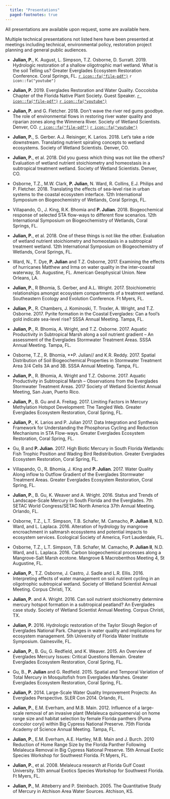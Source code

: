```yaml
---
  title: "Presentations"
  paged-footnotes: true
---
```


All presentations are available upon request, some are available here. 

Multiple technical presentations not listed here have been presented at meetings including technical, environmental policy, restoration project planning and general public audiences.

- **Julian, P.**, K. August, L. Simpson, T.Z. Osborne, D. Surratt. 2019. Hydrologic restoration of a shallow oligotrophic marl wetland. What is the soil Telling us? Greater Everglades Ecosystem Restoration Conference. Coral Springs, FL. [`r icon::fa("file-pdf")`](https://SwampThingPaul.github.io/files/pres/20190424_Julianetal_UTS.pdf){target="_blank"} `r icon::fa("youtube")`

- **Julian, P.** 2019. Everglades Restoration and Water Quality. Coccoloba Chapter of the Florida Native Plant Society. Guest Speaker.  [`r icon::fa("file-pdf")`](https://SwampThingPaul.github.io/files/pres/20190321_Everglades.pdf){target="_blank"} [`r icon::fa("youtube")`](https://youtu.be/4YLTccWeVjE){target="_blank"} 

- **Julian, P.** and G. Fletcher. 2018. Don't wave the river red gums goodbye. The role of environmental flows in restoring river water quality and riparian zones along the Wimmera River. Society of Wetland Scientists. Denver, CO. [`r icon::fa("file-pdf")`](https://SwampThingPaul.github.io/files/pres/Julian_Fletcher_Wimmera_EFlows_postSWS.pdf){target="_blank"} [`r icon::fa("youtube")`](https://youtu.be/k5w1YYx5r7o){target="_blank"}
  
- **Julian, P.**, S. Gerber. A.J. Reisinger, K. Larios. 2018. Let’s take a ride downstream. Translating nutrient spiraling concepts to wetland ecosystems. Society of Wetland Scientists. Denver, CO.

- **Julian, P.**, et al. 2018. Did you guess which thing was not like the others? Evaluation of wetland nutrient stoichiometry and homeostasis in a subtropical treatment wetland. Society of Wetland Scientists. Denver, CO.

- Osborne, T.Z., M.W. Clark, **P. Julian**, N. Ward, R. Collins, E.J. Philips and P. Fletcher. 2018. Translating the effects of sea-level rise in urban systems to the coastal ecosystem interface.  12th International Symposium on Biogeochemistry of Wetlands, Coral Springs, FL.

- Villapando, O., J. King, R.K. Bhomia and **P. Julian**. 2018. Biogeochemical response of selected STA flow-ways to different flow scenarios. 12th International Symposium on Biogeochemistry of Wetlands, Coral Springs, FL.

- **Julian, P.**, et al. 2018. One of these things is not like the other. Evaluation of wetland nutrient stoichiometry and homeostasis in a subtropical treatment wetland. 12th International Symposium on Biogeochemistry of Wetlands, Coral Springs, FL.

-	Ward, N., T. Dye, **P. Julian** and T.Z. Osborne, 2017. Examining the effects of hurricanes Matthew and Irma on water quality in the inter-coastal waterway, St. Augustine, FL. American Geophysical Union. New Orleans, LA. 

- **Julian, P.**, R Bhomia, S. Gerber, and A.L. Wright. 2017. Stoichiometric relationships amongst ecosystem compartments of a treatment wetland. Southeastern Ecology and Evolution Conference. Ft Myers, FL. 

- **Julian, P.**, R. Chambers, J. Kominoski, T. Troxler, A. Wright, and T.Z. Osborne. 2017. Pyrite formation in the Coastal Everglades:  Can a fool’s gold indicate sea-level rise? SSSA Annual Meeting. Tampa, FL. 

- **Julian, P.**, R. Bhomia, A. Wright, and T.Z. Osborne. 2017. Aquatic Productivity in Subtropical Marsh along a soil nutrient gradient – An assessment of the Everglades Stormwater Treatment Areas. SSSA Annual Meeting. Tampa, FL.

-	Osborne, T.Z., R. Bhomia, **P. Julian// and K.R. Reddy. 2017. Spatial Distribution of Soil Biogeochemical Properties in Stormwater Treatment Area 3/4 Cells 3A and 3B. SSSA Annual Meeting. Tampa, FL.

- **Julian, P.**, R. Bhomia, A. Wright and T.Z. Osborne. 2017. Aquatic Productivity in Subtropical Marsh – Observations from the Everglades Stormwater Treatment Areas. 2017 Society of Wetland Scientist Annual Meeting, San Juan, Puerto Rico.

- **Julian, P.**, B. Gu and A. Freitag. 2017. Limiting Factors in Mercury Methylation Hotspot Development: The Tangled Web. Greater Everglades Ecosystem Restoration, Coral Spring, FL.

- **Julian, P.**, K. Larios and P. Julian 2017. Data Integration and Synthesis Framework for Understanding the Phosphorus Cycling and Reduction Mechanisms in STA Flow-ways. Greater Everglades Ecosystem Restoration, Coral Spring, FL.

-	Gu, B and **P. Julian**. 2017. High Biotic Mercury in South Florida Wetlands: Fish Trophic Position and Wading Bird Redistribution. Greater Everglades Ecosystem Restoration, Coral Spring, FL.

-	Villapando, O., R. Bhomia, J. King and **P. Julian**. 2017. Water Quality Along inflow to Outflow Gradient of the Everglades Stormwater Treatment Areas. Greater Everglades Ecosystem Restoration, Coral Spring, FL.

-	**Julian, P.**, B. Gu, K. Weaver and A. Wright. 2016. Status and Trends of Landscape-Scale Mercury in South Florida and the Everglades. 7th SETAC World Congress/SETAC North America 37th   Annual Meeting. Orlando, FL.

-	Osborne, T.Z., L.T. Simpson, T.B. Schafer, M. Camacho, **P. Julian II**, N.D. Ward, and L. Laplaca. 2016. Alteration of hydrology by mangrove encroachment in saltmarsh ecosystems and potential impacts to ecosystem services. Ecological Society of America, Fort Lauderdale, FL.

-	Osborne, T.Z., L.T. Simpson, T.B. Schafer, M. Camacho, **P. Julian II**, N.D. Ward, and L. Laplaca. 2016. Carbon biogeochemical processes along a Mangrove-Salt Marsh ecotone. Mangrove & Macrobenthos Meeting 4, St Augustine, FL. 

-	**Julian, P.**, T.Z. Osborne, J. Castro, J. Sadle and L.R. Ellis. 2016. Interpreting effects of water management on soil nutrient cycling in an oligotrophic subtropical wetland. Society of Wetland Scientist Annual Meeting. Corpus Christi, TX.

- **Julian, P.** and A. Wright. 2016. Can soil nutrient stoichiometry determine mercury hotspot formation in a subtropical peatland? An Everglades case study. Society of Wetland Scientist Annual Meeting. Corpus Christi, TX.

- **Julian, P.** 2016. Hydrologic restoration of the Taylor Slough Region of Everglades National Park. Changes in water quality and implications for ecosystem management. 5th University of Florida Water Institute Symposium. Gainesville, FL.

- **Julian, P.**, B. Gu, G. Redfield, and K. Weaver. 2015. An Overview of Everglades Mercury Issues: Critical Questions Remain. Greater Everglades Ecosystem Restoration, Coral Spring, FL.

-	Gu, B., **P. Julian** and G. Redfield. 2015. Spatial and Temporal Variation of Total Mercury in Mosquitofish from Everglades Marshes. Greater Everglades Ecosystem Restoration, Coral Spring, FL.

- **Julian, P.** 2014. Large-Scale Water Quality Improvement Projects: An Everglades Perspective. SLER Con 2014. Orlando, FL.

- **Julian, P.**, E.M. Everham, and M.B. Main. 2012. Influence of a large-scale removal of an invasive plant (Melaleuca quinquenervia) on home range size and habitat selection by female Florida panthers (Puma concolor coryi) within Big Cypress National Preserve. 75th Florida Academy of Science Annual Meeting. Tampa, FL.

- **Julian, P.**, E.M. Everham, A.E. Hartley, M.B. Main and J. Burch. 2010 Reduction of Home Range Size by the Florida Panther Following Melaleuca Removal in Big Cypress National Preserve. 15th Annual Exotic Species Workshop for Southwest Florida. Ft Myers, FL.

- **Julian, P.**, et al. 2008. Melaleuca research at Florida Gulf Coast University. 13th annual Exotics Species Workshop for Southwest Florida. Ft Myers, FL.

- **Julian, P.**, M. Atteberry and P. Steinbach. 2005.  The Quantitative Study of Mercury in Atchison Area Water Sources. Atchison, KS. 

